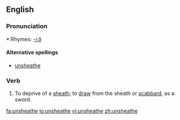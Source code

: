 ==English==

===Pronunciation===
*:Rhymes: [[Rhymes:English:-iːð|-iːð]]

====Alternative spellings====
{{rfc-level|Alternative spellings at L4+ not in L3 POS section}}
*[[unsheathe]]

===Verb===
{{en-verb|unsheaths|unsheathing|unsheathed|unsheathed}}

# To deprive of a [[sheath]]; to [[draw]] from the sheath or [[scabbard]], as a sword.

[[fa:unsheathe]]
[[io:unsheathe]]
[[vi:unsheathe]]
[[zh:unsheathe]]